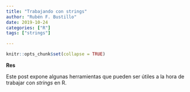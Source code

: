 ```yaml
---
title: "Trabajando con strings"
author: "Rubén F. Bustillo"
date: 2019-10-24
categories: ["R"]
tags: ["strings"]

---
```



```r

knitr::opts_chunk$set(collapse = TRUE)

```

**Res**

Este post expone algunas herramientas que pueden ser útiles a la hora de trabajar con *strings* en R.  


